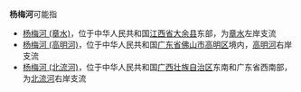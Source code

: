 '''杨梅河'''可能指
*[[杨梅河_(章水)|杨梅河 (章水)]]，位于中华人民共和国[[江西省|江西省]][[大余县|大余县]]东部，为[[章水_(赣江)|章水]]左岸支流
*[[杨梅河_(高明河)|杨梅河 (高明河)]]，位于中华人民共和国[[广东省|广东省]][[佛山市|佛山市]][[高明区|高明区]]境内，[[高明河|高明河]]右岸支流
*[[杨梅河_(北流河)|杨梅河 (北流河)]]，位于中华人民共和国[[广西壮族自治区|广西壮族自治区]]东南和广东省西南部，为[[北流河|北流河]]右岸支流
{{Disambig|Y|cat=三字中国地名消歧义}}